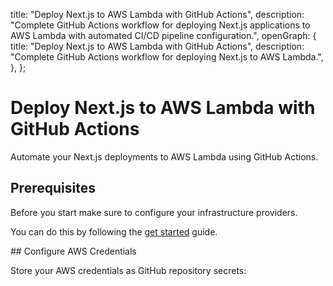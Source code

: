 
  title: "Deploy Next.js to AWS Lambda with GitHub Actions",
  description:
    "Complete GitHub Actions workflow for deploying Next.js applications to AWS Lambda with automated CI/CD pipeline configuration.",
  openGraph: {
    title: "Deploy Next.js to AWS Lambda with GitHub Actions",
    description:
      "Complete GitHub Actions workflow for deploying Next.js to AWS Lambda.",
  },
};

# Deploy Next.js to AWS Lambda with GitHub Actions

Automate your Next.js deployments to AWS Lambda using GitHub Actions.

## Prerequisites

Before you start make sure to configure your infrastructure providers.

You can do this by following the [get started](/get-started) guide.

<Steps>
## Configure AWS Credentials

Store your AWS credentials as GitHub repository secrets:

</Steps>
